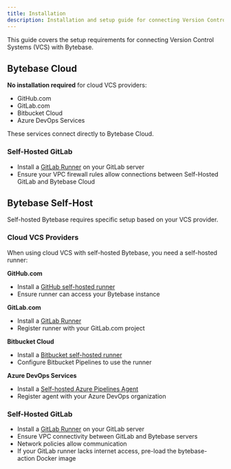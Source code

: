```yaml
---
title: Installation
description: Installation and setup guide for connecting Version Control Systems with Bytebase
---
```


This guide covers the setup requirements for connecting Version Control Systems (VCS) with Bytebase.

## Bytebase Cloud

**No installation required** for cloud VCS providers:
- GitHub.com
- GitLab.com  
- Bitbucket Cloud
- Azure DevOps Services

These services connect directly to Bytebase Cloud.

### Self-Hosted GitLab

- Install a [GitLab Runner](https://docs.gitlab.com/runner/) on your GitLab server
- Ensure your VPC firewall rules allow connections between Self-Hosted GitLab and Bytebase Cloud

## Bytebase Self-Host

Self-hosted Bytebase requires specific setup based on your VCS provider.

### Cloud VCS Providers

When using cloud VCS with self-hosted Bytebase, you need a self-hosted runner:

**GitHub.com**
- Install a [GitHub self-hosted runner](https://docs.github.com/en/actions/hosting-your-own-runners/about-self-hosted-runners)
- Ensure runner can access your Bytebase instance

**GitLab.com**  
- Install a [GitLab Runner](https://docs.gitlab.com/runner/)
- Register runner with your GitLab.com project

**Bitbucket Cloud**
- Install a [Bitbucket self-hosted runner](https://support.atlassian.com/bitbucket-cloud/docs/runners/)
- Configure Bitbucket Pipelines to use the runner

**Azure DevOps Services**
- Install a [Self-hosted Azure Pipelines Agent](https://docs.microsoft.com/en-us/azure/devops/pipelines/agents/agents)
- Register agent with your Azure DevOps organization

### Self-Hosted GitLab

- Install a [GitLab Runner](https://docs.gitlab.com/runner/) on your GitLab server
- Ensure VPC connectivity between GitLab and Bytebase servers
- Network policies allow communication
- If your GitLab runner lacks internet access, pre-load the bytebase-action Docker image


